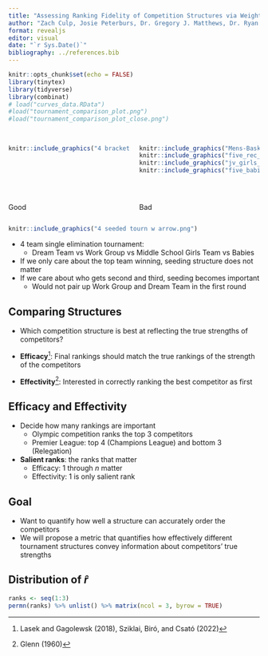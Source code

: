 ```yaml
---
title: "Assessing Ranking Fidelity of Competition Structures via Weighted Mutual Information"
author: "Zach Culp, Josie Peterburs, Dr. Gregory J. Matthews, Dr. Ryan P.A. McShane"
format: revealjs
editor: visual
date: "`r Sys.Date()`"
bibliography: ../references.bib
---
```


```r
knitr::opts_chunk$set(echo = FALSE)
library(tinytex)
library(tidyverse)
library(combinat)
# load("curves_data.RData")
#load("tournament_comparison_plot.png")
#load("tournament_comparison_plot_close.png")
```

##

::::: columns
::: {.column width="50%"}
```r
knitr::include_graphics("4 bracket good.png")
```
:::

::: {.column width="50%"}
```r
knitr::include_graphics("Mens-Basketball-Olympics-Getty-H-2024.jpeg")
knitr::include_graphics("five_rec_league_men_playing_basketball.png")
knitr::include_graphics("jv_girls_basketball.png")
knitr::include_graphics("five_babies_playing_basketball.png")

```
:::
:::::

## 

::::: columns
::: {.column width="50%"}
Good
:::

::: {.column width="50%"}
Bad
:::
:::::

```r
knitr::include_graphics("4 seeded tourn w arrow.png")
```



::: notes
-   4 team single elimination tournament:
    -   Dream Team vs Work Group vs Middle School Girls Team vs Babies
-   If we only care about the top team winning, seeding structure does not matter
-   If we care about who gets second and third, seeding becomes important
    -   Would not pair up Work Group and Dream Team in the first round
:::

## Comparing Structures

-   Which competition structure is best at reflecting the true strengths of competitors?

-   **Efficacy**[^1]: Final rankings should match the true rankings of the strength of the competitors

-   **Effectivity**[^2]: Interested in correctly ranking the best competitor as first

[^1]: Lasek and Gagolewsk (2018), Sziklai, Biró, and Csató (2022)

[^2]: Glenn (1960)

## Efficacy and Effectivity

-   Decide how many rankings are important
    -   Olympic competition ranks the top 3 competitors
    -   Premier League: top 4 (Champions League) and bottom 3 (Relegation)
-   **Salient ranks**: the ranks that matter
    -   Efficacy: 1 through $n$ matter
    -   Effectivity: 1 is only salient rank

## Goal

-   Want to quantify how well a structure can accurately order the competitors
-   We will propose a metric that quantifies how effectively different tournament structures convey information about competitors’ true strengths

## Distribution of $\hat{r}$

```r
ranks <- seq(1:3)
permn(ranks) %>% unlist() %>% matrix(ncol = 3, byrow = TRUE)

```

